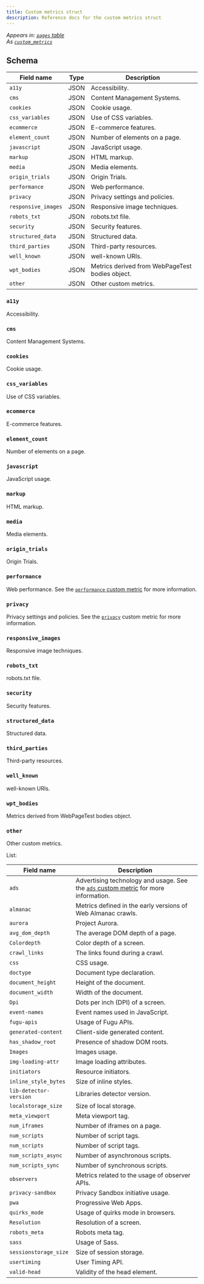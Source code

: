 ```yaml
---
title: Custom metrics struct
description: Reference docs for the custom metrics struct
---
```


_Appears in: [`pages` table](/reference/tables/pages/)_\
_As [`custom_metrics`](/reference/tables/pages/#custom_metrics)_

## Schema

| Field name         | Type    | Description                                     |
|--------------------|---------|-------------------------------------------------|
| `a11y`             | JSON  | Accessibility.                                    |
| `cms`              | JSON  | Content Management Systems.                       |
| `cookies`          | JSON  | Cookie usage.                                     |
| `css_variables`    | JSON  | Use of CSS variables.                             |
| `ecommerce`        | JSON  | E-commerce features.                              |
| `element_count`    | JSON  | Number of elements on a page.                     |
| `javascript`       | JSON  | JavaScript usage.                                 |
| `markup`           | JSON  | HTML markup.                                      |
| `media`            | JSON  | Media elements.                                   |
| `origin_trials`    | JSON  | Origin Trials.                                    |
| `performance`      | JSON  | Web performance.                                  |
| `privacy`          | JSON  | Privacy settings and policies.                    |
| `responsive_images`| JSON  | Responsive image techniques.                      |
| `robots_txt`       | JSON  | robots.txt file.                                  |
| `security`         | JSON  | Security features.                                |
| `structured_data`  | JSON  | Structured data.                                  |
| `third_parties`    | JSON  | Third-party resources.                            |
| `well_known`       | JSON  | well-known URIs.                                  |
| `wpt_bodies`       | JSON  | Metrics derived from WebPageTest bodies object.   |
| `other`            | JSON  | Other custom metrics.                             |

### `a11y`

Accessibility.

### `cms`

Content Management Systems.

### `cookies`

Cookie usage.

### `css_variables`

Use of CSS variables.

### `ecommerce`

E-commerce features.

### `element_count`

Number of elements on a page.

### `javascript`

JavaScript usage.

### `markup`

HTML markup.

### `media`

Media elements.

### `origin_trials`

Origin Trials.

### `performance`

Web performance. See the [`performance` custom metric](/reference/custom-metrics/performance/) for more information.

### `privacy`

Privacy settings and policies. See the [`privacy`](/reference/custom-metrics/privacy/) custom metric for more information.

### `responsive_images`

Responsive image techniques.

### `robots_txt`

robots.txt file.

### `security`

Security features.

### `structured_data`

Structured data.

### `third_parties`

Third-party resources.

### `well_known`

well-known URIs.

### `wpt_bodies`

Metrics derived from WebPageTest bodies object.

### `other`

Other custom metrics.

List:

| Field name         | Description                                       |
|--------------------|---------------------------------------------------|
| `ads`              | Advertising technology and usage. See the [`ads` custom metric](/reference/custom-metrics/ads/) for more information.                |
| `almanac`          | Metrics defined in the early versions of Web Almanac crawls. |
| `aurora`           | Project Aurora.                                   |
| `avg_dom_depth`    | The average DOM depth of a page.                  |
| `Colordepth`       | Color depth of a screen.                          |
| `crawl_links`      | The links found during a crawl.                   |
| `css`              | CSS usage.                                        |
| `doctype`          | Document type declaration.                        |
| `document_height`  | Height of the document.                           |
| `document_width`   | Width of the document.                            |
| `Dpi`              | Dots per inch (DPI) of a screen.                  |
| `event-names`      | Event names used in JavaScript.                   |
| `fugu-apis`        | Usage of Fugu APIs.                               |
| `generated-content`| Client-side generated content.                    |
| `has_shadow_root`  | Presence of shadow DOM roots.                     |
| `Images`           | Images usage.                                     |
| `img-loading-attr` | Image loading attributes.                         |
| `initiators`           | Resource initiators.                              |
| `inline_style_bytes`   |  Size of inline styles.                            |
| `lib-detector-version` | Libraries detector version.                       |
| `localstorage_size`|  Size of local storage.                            |
| `meta_viewport`    |  Meta viewport tag.                                |
| `num_iframes`      |  Number of iframes on a page.                      |
| `num_scripts`      |  Number of script tags.                            |
| `num_scripts`      |  Number of script tags.                            |
| `num_scripts_async`|  Number of asynchronous scripts.                   |
| `num_scripts_sync` |  Number of synchronous scripts.                    |
| `observers`        |  Metrics related to the usage of observer APIs.    |
| `privacy-sandbox`  |  Privacy Sandbox initiative usage.                 |
| `pwa`              |  Progressive Web Apps.                             |
| `quirks_mode`      |  Usage of quirks mode in browsers.                 |
| `Resolution`       |  Resolution of a screen.                           |
| `robots_meta`          |  Robots meta tag.                                  |
| `sass`                 |  Usage of Sass.                                    |
| `sessionstorage_size`  |  Size of session storage.                          |
| `usertiming`           |  User Timing API.                                  |
| `valid-head`           |  Validity of the head element.                     |
